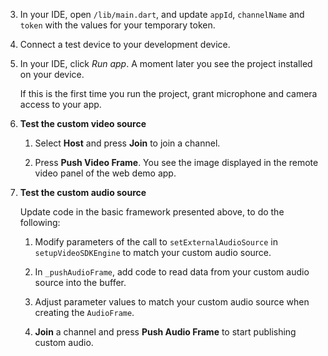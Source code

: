 <PlatformWrapper platform="flutter">

3. In your IDE, open `/lib/main.dart`, and update `appId`, `channelName` and `token` with the values for your temporary token.

1. Connect a test device to your development device.

1. In your IDE, click *Run app*. A moment later you see the project installed on your device.

    If this is the first time you run the project, grant microphone and camera access to your app.

1. **Test the custom video source**

    1. Select **Host** and press **Join** to join a channel.    

    2. Press **Push Video Frame**. You see the image displayed in the remote video panel of the web demo app.

1. **Test the custom audio source**

    Update code in the basic framework presented above, to do the following:

    1. Modify parameters of the call to `setExternalAudioSource` in `setupVideoSDKEngine` to match your custom audio source.

    1. In `_pushAudioFrame`, add code to read data from your custom audio source into the buffer.

    1. Adjust parameter values to match your custom audio source when creating the `AudioFrame`.

    1. **Join** a channel and press **Push Audio Frame** to start publishing custom audio.

</PlatformWrapper>
